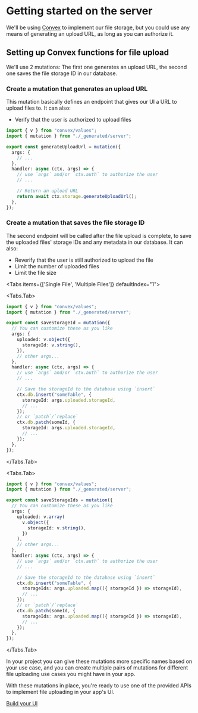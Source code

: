 
# Getting started on the server

We'll be using [Convex](https://convex.dev) to implement our file storage, but you could use any means of generating an upload URL, as long as you can authorize it.

## Setting up Convex functions for file upload

We'll use 2 mutations: The first one generates an upload URL, the second one saves the file storage ID in our database.

<Steps>

### Create a mutation that generates an upload URL

This mutation basically defines an endpoint that gives our UI a URL to upload files to. It can also:

- Verify that the user is authorized to upload files

```ts filename="convex/files.ts"
import { v } from "convex/values";
import { mutation } from "./_generated/server";

export const generateUploadUrl = mutation({
  args: {
    // ...
  },
  handler: async (ctx, args) => {
    // use `args` and/or `ctx.auth` to authorize the user
    // ...

    // Return an upload URL
    return await ctx.storage.generateUploadUrl();
  },
});
```

### Create a mutation that saves the file storage ID

The second endpoint will be called after the file upload
is complete, to save the uploaded files' storage IDs
and any metadata in our database. It can also:

- Reverify that the user is still authorized to upload the file
- Limit the number of uploaded files
- Limit the file size

<Tabs items={['Single File', 'Multiple Files']} defaultIndex="1">

<Tabs.Tab>

```ts filename="convex/files.ts"
import { v } from "convex/values";
import { mutation } from "./_generated/server";

export const saveStorageId = mutation({
  // You can customize these as you like
  args: {
    uploaded: v.object({
      storageId: v.string(),
    }),
    // other args...
  },
  handler: async (ctx, args) => {
    // use `args` and/or `ctx.auth` to authorize the user
    // ...

    // Save the storageId to the database using `insert`
    ctx.db.insert("someTable", {
      storageId: args.uploaded.storageId,
      // ...
    });
    // or `patch`/`replace`
    ctx.db.patch(someId, {
      storageId: args.uploaded.storageId,
      // ...
    });
  },
});
```

</Tabs.Tab>

<Tabs.Tab>

```ts filename="convex/files.ts"
import { v } from "convex/values";
import { mutation } from "./_generated/server";

export const saveStorageIds = mutation({
  // You can customize these as you like
  args: {
    uploaded: v.array(
      v.object({
        storageId: v.string(),
      })
    ),
    // other args...
  },
  handler: async (ctx, args) => {
    // use `args` and/or `ctx.auth` to authorize the user
    // ...

    // Save the storageId to the database using `insert`
    ctx.db.insert("someTable", {
      storageIds: args.uploaded.map(({ storageId }) => storageId),
      // ...
    });
    // or `patch`/`replace`
    ctx.db.patch(someId, {
      storageIds: args.uploaded.map(({ storageId }) => storageId),
      // ...
    });
  },
});
```

</Tabs.Tab>

</Tabs>

</Steps>

In your project you can give these mutations more specific names based on your use case,
and you can create multiple pairs of mutations for different file uploading use cases
you might have in your app.

With these mutations in place, you're ready to use one of the provided APIs to implement file uploading in your app's UI.

[Build your UI](/getting-started#build-your-ui)
